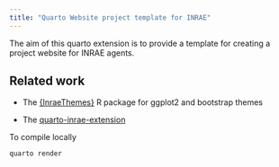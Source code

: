 ```yaml
---
title: "Quarto Website project template for INRAE"
---
```


The aim of this quarto extension is to provide a template for creating a project website for INRAE agents.

## Related work

-   The [{InraeThemes}](https://github.com/davidcarayon/InraeThemes) R package for ggplot2 and bootstrap themes

-   The [quarto-inrae-extension](https://github.com/davidcarayon/quarto-inrae-extension)

To compile locally

```quarto render```
